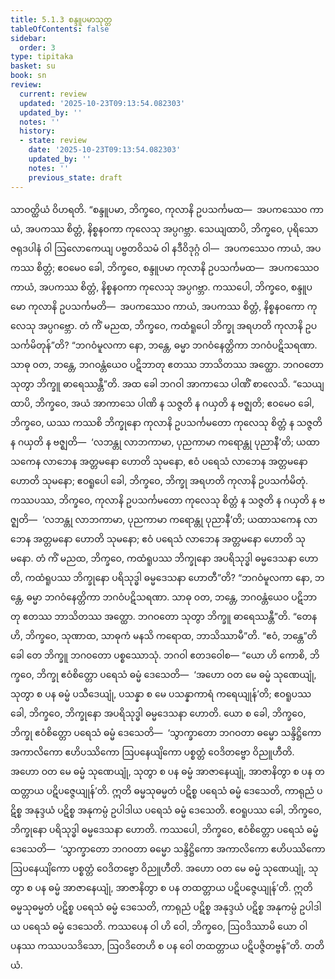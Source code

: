 ```yaml
---
title: 5.1.3 စန္ဒူပမာသုတ္တ
tableOfContents: false
sidebar:
  order: 3
type: tipitaka
basket: su
book: sn
review:
  current: review
  updated: '2025-10-23T09:13:54.082303'
  updated_by: ''
  notes: ''
  history:
  - state: review
    date: '2025-10-23T09:13:54.082303'
    updated_by: ''
    notes: ''
    previous_state: draft
---
```



<ReviewStatus review={frontmatter.review} showDetails={true} />

<HypothesisAnnotation frontmatter={frontmatter} />

<DynamicBreadcrumb />

<Division number="146" book="sn" e="ch" v="18" p="301">

<Paragraph number="911" book="sn">
သာဝတ္ထိယံ ဝိဟရတိ. “စန္ဒူပမာ, ဘိက္ခဝေ, ကုလာနိ ဥပသင်္ကမထ—  အပကဿေဝ ကာယံ, အပကဿ စိတ္တံ, နိစ္စနဝကာ ကုလေသု အပ္ပဂဗ္ဘာ. သေယျထာပိ, ဘိက္ခဝေ, ပုရိသော ဇရုဒပါနံ ဝါ ဩလောကေယျ ပဗ္ဗတဝိသမံ ဝါ နဒီဝိဒုဂ္ဂံ ဝါ—  အပကဿေဝ ကာယံ, အပကဿ စိတ္တံ; ဧဝမေဝ ခေါ, ဘိက္ခဝေ, စန္ဒူပမာ ကုလာနိ ဥပသင်္ကမထ—  အပကဿေဝ ကာယံ, အပကဿ စိတ္တံ, နိစ္စနဝကာ ကုလေသု အပ္ပဂဗ္ဘာ.
</Paragraph>

<Paragraph number="912" book="sn">
ကဿပေါ, ဘိက္ခဝေ, စန္ဒူပမော ကုလာနိ ဥပသင်္ကမတိ—  အပကဿေဝ ကာယံ, အပကဿ စိတ္တံ, နိစ္စနဝကော ကုလေသု အပ္ပဂဗ္ဘော. တံ ကိံ မညထ, ဘိက္ခဝေ, ကထံရူပေါ ဘိက္ခု အရဟတိ ကုလာနိ ဥပသင်္ကမိတုန်”တိ? “ဘဂဝံမူလကာ နော, ဘန္တေ, ဓမ္မာ ဘဂဝံနေတ္တိကာ ဘဂဝံပဋိသရဏာ. သာဓု ဝတ, ဘန္တေ, ဘဂဝန္တံယေဝ ပဋိဘာတု ဧတဿ ဘာသိတဿ အတ္ထော. ဘဂဝတော သုတွာ ဘိက္ခူ ဓာရေဿန္တီ”တိ.
</Paragraph>

<Paragraph number="913" book="sn">
အထ ခေါ ဘဂဝါ အာကာသေ ပါဏိံ စာလေသိ. “သေယျထာပိ, ဘိက္ခဝေ, အယံ အာကာသေ ပါဏိ န သဇ္ဇတိ န ဂယှတိ န ဗဇ္ဈတိ; ဧဝမေဝ ခေါ, ဘိက္ခဝေ, ယဿ ကဿစိ ဘိက္ခုနော ကုလာနိ ဥပသင်္ကမတော ကုလေသု စိတ္တံ န သဇ္ဇတိ န ဂယှတိ န ဗဇ္ဈတိ—  ‘လဘန္တု လာဘကာမာ, ပုညကာမာ ကရောန္တု ပုညာနီ’တိ; ယထာသကေန လာဘေန အတ္တမနော ဟောတိ သုမနော, ဧဝံ ပရေသံ လာဘေန အတ္တမနော ဟောတိ သုမနော; ဧဝရူပေါ ခေါ, ဘိက္ခဝေ, ဘိက္ခု အရဟတိ ကုလာနိ ဥပသင်္ကမိတုံ.
</Paragraph>

<Paragraph number="914" book="sn">
ကဿပဿ, ဘိက္ခဝေ, ကုလာနိ ဥပသင်္ကမတော ကုလေသု စိတ္တံ န သဇ္ဇတိ န ဂယှတိ န ဗဇ္ဈတိ—  ‘လဘန္တု လာဘကာမာ, ပုညကာမာ ကရောန္တု ပုညာနီ’တိ; ယထာသကေန လာဘေန အတ္တမနော ဟောတိ သုမနော; ဧဝံ ပရေသံ လာဘေန အတ္တမနော ဟောတိ သုမနော.
</Paragraph>

<Paragraph number="915" book="sn">
တံ ကိံ မညထ, ဘိက္ခဝေ, ကထံရူပဿ ဘိက္ခုနော အပရိသုဒ္ဓါ ဓမ္မဒေသနာ ဟောတိ, ကထံရူပဿ ဘိက္ခုနော ပရိသုဒ္ဓါ ဓမ္မဒေသနာ ဟောတီ”တိ? “ဘဂဝံမူလကာ နော, ဘန္တေ, ဓမ္မာ ဘဂဝံနေတ္တိကာ ဘဂဝံပဋိသရဏာ. သာဓု ဝတ, ဘန္တေ, ဘဂဝန္တံယေဝ ပဋိဘာတု ဧတဿ ဘာသိတဿ အတ္ထော. ဘဂဝတော သုတွာ ဘိက္ခူ ဓာရေဿန္တီ”တိ. “တေန ဟိ, ဘိက္ခဝေ, သုဏာထ, သာဓုကံ မနသိ ကရောထ, ဘာသိဿာမီ”တိ. “ဧဝံ, ဘန္တေ”တိ ခေါ တေ ဘိက္ခူ ဘဂဝတော ပစ္စဿောသုံ. ဘဂဝါ ဧတဒဝေါစ—
</Paragraph>

<Paragraph number="916" book="sn">
“ယော ဟိ ကောစိ, ဘိက္ခဝေ, ဘိက္ခု ဧဝံစိတ္တော ပရေသံ ဓမ္မံ ဒေသေတိ—  ‘အဟော ဝတ မေ ဓမ္မံ သုဏေယျုံ, သုတွာ စ ပန ဓမ္မံ ပသီဒေယျုံ, ပသန္နာ စ မေ ပသန္နာကာရံ ကရေယျုန်’တိ; ဧဝရူပဿ ခေါ, ဘိက္ခဝေ, ဘိက္ခုနော အပရိသုဒ္ဓါ ဓမ္မဒေသနာ ဟောတိ.
</Paragraph>

<Paragraph number="917" book="sn">
ယော စ ခေါ, ဘိက္ခဝေ, ဘိက္ခု ဧဝံစိတ္တော ပရေသံ ဓမ္မံ ဒေသေတိ—  ‘သွာက္ခာတော ဘဂဝတာ ဓမ္မော သန္ဒိဋ္ဌိကော အကာလိကော ဧဟိပဿိကော ဩပနေယျိကော ပစ္စတ္တံ ဝေဒိတဗ္ဗော ဝိညူဟီတိ. အဟော ဝတ မေ ဓမ္မံ သုဏေယျုံ, သုတွာ စ ပန ဓမ္မံ အာဇာနေယျုံ, အာဇာနိတွာ စ ပန တထတ္တာယ ပဋိပဇ္ဇေယျုန်’တိ. ဣတိ ဓမ္မသုဓမ္မတံ ပဋိစ္စ ပရေသံ ဓမ္မံ ဒေသေတိ, ကာရုညံ ပဋိစ္စ အနုဒ္ဒယံ ပဋိစ္စ အနုကမ္ပံ ဥပါဒါယ ပရေသံ ဓမ္မံ ဒေသေတိ. ဧဝရူပဿ ခေါ, ဘိက္ခဝေ, ဘိက္ခုနော ပရိသုဒ္ဓါ ဓမ္မဒေသနာ ဟောတိ.
</Paragraph>

<Paragraph number="918" book="sn">
ကဿပေါ, ဘိက္ခဝေ, ဧဝံစိတ္တော ပရေသံ ဓမ္မံ ဒေသေတိ—  ‘သွာက္ခာတော ဘဂဝတာ ဓမ္မော သန္ဒိဋ္ဌိကော အကာလိကော ဧဟိပဿိကော ဩပနေယျိကော ပစ္စတ္တံ ဝေဒိတဗ္ဗော ဝိညူဟီတိ. အဟော ဝတ မေ ဓမ္မံ သုဏေယျုံ, သုတွာ စ ပန ဓမ္မံ အာဇာနေယျုံ, အာဇာနိတွာ စ ပန တထတ္တာယ ပဋိပဇ္ဇေယျုန်’တိ. ဣတိ ဓမ္မသုဓမ္မတံ ပဋိစ္စ ပရေသံ ဓမ္မံ ဒေသေတိ, ကာရုညံ ပဋိစ္စ အနုဒ္ဒယံ ပဋိစ္စ အနုကမ္ပံ ဥပါဒါယ ပရေသံ ဓမ္မံ ဒေသေတိ. ကဿပေန ဝါ ဟိ ဝေါ, ဘိက္ခဝေ, ဩဝဒိဿာမိ ယော ဝါ ပနဿ ကဿပသဒိသော, ဩဝဒိတေဟိ စ ပန ဝေါ တထတ္တာယ ပဋိပဇ္ဇိတဗ္ဗန်”တိ.

</Paragraph>
</Division>

<Paragraph number="919" type="center" book="sn">
တတိယံ.
</Paragraph>